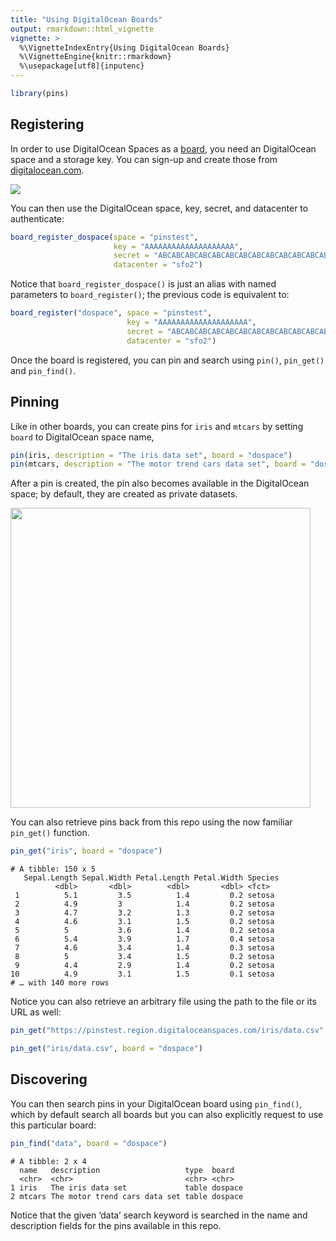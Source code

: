 ```yaml
---
title: "Using DigitalOcean Boards"
output: rmarkdown::html_vignette
vignette: >
  %\VignetteIndexEntry{Using DigitalOcean Boards}
  %\VignetteEngine{knitr::rmarkdown}
  %\usepackage[utf8]{inputenc}
---
```


```r
library(pins)
```

## Registering

In order to use DigitalOcean Spaces as a [board](boards-understanding.html), you need an DigitalOcean space and a storage key. You can sign-up and create those from [digitalocean.com](https://www.digitalocean.com/).

![](images/boards-digitalocean-create-storage.jpg)

You can then use the DigitalOcean space, key, secret, and datacenter to authenticate:

```r
board_register_dospace(space = "pinstest",
                       key = "AAAAAAAAAAAAAAAAAAAA",
                       secret = "ABCABCABCABCABCABCABCABCABCABCABCABCABCA==",
                       datacenter = "sfo2")
```

Notice that `board_register_dospace()` is just an alias with named parameters to `board_register()`; the previous code is equivalent to:

```r
board_register("dospace", space = "pinstest",
                          key = "AAAAAAAAAAAAAAAAAAAA",
                          secret = "ABCABCABCABCABCABCABCABCABCABCABCABCABCA==",
                          datacenter = "sfo2")
```

Once the board is registered, you can pin and search using `pin()`, `pin_get()` and `pin_find()`.

## Pinning

Like in other boards, you can create pins for `iris` and `mtcars` by setting `board` to DigitalOcean space name,

```r
pin(iris, description = "The iris data set", board = "dospace")
pin(mtcars, description = "The motor trend cars data set", board = "dospace")
```

After a pin is created, the pin also becomes available in the DigitalOcean space; by default, they are created as private datasets.

![](images/boards-digitalocean-storage-pin.jpg){width=480px}

You can also retrieve pins back from this repo using the now familiar `pin_get()` function. 

```r
pin_get("iris", board = "dospace")
```
```
# A tibble: 150 x 5
   Sepal.Length Sepal.Width Petal.Length Petal.Width Species
          <dbl>       <dbl>        <dbl>       <dbl> <fct>  
 1          5.1         3.5          1.4         0.2 setosa 
 2          4.9         3            1.4         0.2 setosa 
 3          4.7         3.2          1.3         0.2 setosa 
 4          4.6         3.1          1.5         0.2 setosa 
 5          5           3.6          1.4         0.2 setosa 
 6          5.4         3.9          1.7         0.4 setosa 
 7          4.6         3.4          1.4         0.3 setosa 
 8          5           3.4          1.5         0.2 setosa 
 9          4.4         2.9          1.4         0.2 setosa 
10          4.9         3.1          1.5         0.1 setosa 
# … with 140 more rows
```

Notice you can also retrieve an arbitrary file using the path to the file or its URL as well:

```r
pin_get("https://pinstest.region.digitaloceanspaces.com/iris/data.csv", board = "dospace")
```
```r
pin_get("iris/data.csv", board = "dospace")
```

## Discovering

You can then search pins in your DigitalOcean board using `pin_find()`, which by default search all boards but you can also explicitly request to use this particular board:

```r
pin_find("data", board = "dospace")
```
```
# A tibble: 2 x 4
  name   description                   type  board  
  <chr>  <chr>                         <chr> <chr>  
1 iris   The iris data set             table dospace
2 mtcars The motor trend cars data set table dospace
```

Notice that the given 'data' search keyword is searched in the name and description fields for the pins available in this repo.
